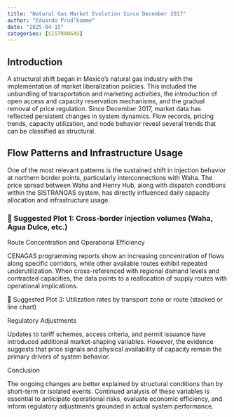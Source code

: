 ```yaml
---
title: "Natural Gas Market Evolution Since December 2017"
author: "Eduardo Prud’homme"
date: "2025-04-15"
categories: [SISTRANGAS]
---
```



## Introduction

A structural shift began in Mexico’s natural gas industry with the implementation of market liberalization policies. This included the unbundling of transportation and marketing activities, the introduction of open access and capacity reservation mechanisms, and the gradual removal of price regulation. Since December 2017, market data has reflected persistent changes in system dynamics. Flow records, pricing trends, capacity utilization, and node behavior reveal several trends that can be classified as structural.

## Flow Patterns and Infrastructure Usage

One of the most relevant patterns is the sustained shift in injection behavior at northern border points, particularly interconnections with Waha. The price spread between Waha and Henry Hub, along with dispatch conditions within the SISTRANGAS system, has directly influenced daily capacity allocation and infrastructure usage.

### 🔹 Suggested Plot 1: Cross-border injection volumes (Waha, Agua Dulce, etc.)

Route Concentration and Operational Efficiency

CENAGAS programming reports show an increasing concentration of flows along specific corridors, while other available routes exhibit repeated underutilization. When cross-referenced with regional demand levels and contracted capacities, the data points to a reallocation of supply routes with operational implications.

🔹 Suggested Plot 3: Utilization rates by transport zone or route (stacked or line chart)

Regulatory Adjustments

Updates to tariff schemes, access criteria, and permit issuance have introduced additional market-shaping variables. However, the evidence suggests that price signals and physical availability of capacity remain the primary drivers of system behavior.

Conclusion

The ongoing changes are better explained by structural conditions than by short-term or isolated events. Continued analysis of these variables is essential to anticipate operational risks, evaluate economic efficiency, and inform regulatory adjustments grounded in actual system performance.
